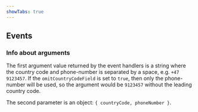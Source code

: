 ```yaml
---
showTabs: true
---
```



## Events

<DataValueWriteEvents />

### Info about arguments

The first argument value returned by the event handlers is a string where the country code and phone-number is separated by a space, e.g. `+47 9123457`. If the `omitCountryCodeField` is set to `true`, then only the phone-number will be used, so the argument would be `9123457` without the leading country code.

The second parameter is an object: `{ countryCode, phoneNumber }`.
